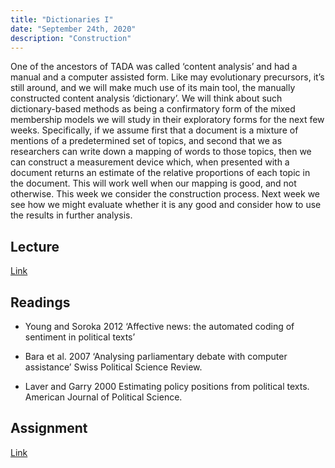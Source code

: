 ```yaml
---
title: "Dictionaries I"
date: "September 24th, 2020"
description: "Construction"
---
```


One of the ancestors of TADA was called 'content analysis' and had a
manual and a computer assisted form. Like may evolutionary precursors,
it's still around, and we will make much use of its main tool, the
manually constructed content analysis 'dictionary'. We will think
about such dictionary-based methods as being a confirmatory form of
the mixed membership models we will study in their exploratory forms
for the next few weeks. Specifically, if we assume first that a
document is a mixture of mentions of a predetermined set of topics,
and second that we as researchers can write down a mapping of words to
those topics, then we can construct a measurement device which, when
presented with a document returns an estimate of the relative
proportions of each topic in the document. This will work well when
our mapping is good, and not otherwise. This week we consider the
construction process. Next week we see how we might evaluate whether
it is any good and consider how to use the results in further
analysis.

## Lecture

[Link](https://moodle.hertie-school.org/course/index.php?categoryid=266)

## Readings

- Young and Soroka 2012 'Affective news: the automated coding of sentiment in political texts'

- Bara et al. 2007 'Analysing parliamentary debate with computer
  assistance' Swiss Political Science Review.

- Laver and Garry 2000 Estimating policy positions from political
  texts. American Journal of Political Science.

## Assignment

[Link](https://rstudio.cloud/)

